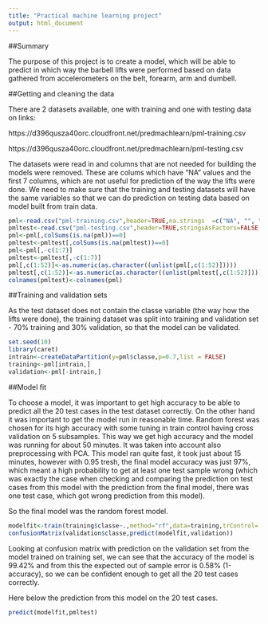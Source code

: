 ```yaml
---
title: "Practical machine learning project"
output: html_document
---
```


##Summary

The purpose of this project is to create a model, which will be able to predict in which way the barbell lifts were performed based on data gathered from accelerometers on the belt, forearm, arm and dumbell.

##Getting and cleaning the data

There are 2 datasets available, one with training and one with testing data on links:

https://d396qusza40orc.cloudfront.net/predmachlearn/pml-training.csv

https://d396qusza40orc.cloudfront.net/predmachlearn/pml-testing.csv

The datasets were read in and columns that are not needed for building the models were removed. These are colums which have "NA" values and the first 7 columns, which are not useful for prediction of the way the lifts were done. We need to make sure that the training and testing datasets will have the same variables so that we can do prediction on testing data based on model built from train data.

```r
pml<-read.csv("pml-training.csv",header=TRUE,na.strings  =c("NA", "", "#DIV/0!"))
pmltest<-read.csv("pml-testing.csv",header=TRUE,stringsAsFactors=FALSE,na.strings  =c("NA", "", "#DIV/0!"))
pml<-pml[,colSums(is.na(pml))==0]
pmltest<-pmltest[,colSums(is.na(pmltest))==0]
pml<-pml[,-c(1:7)]
pmltest<-pmltest[,-c(1:7)]
pml[,c(1:52)]<-as.numeric(as.character((unlist(pml[,c(1:52)]))))
pmltest[,c(1:52)]<-as.numeric(as.character((unlist(pmltest[,c(1:52)]))))
colnames(pmltest)<-colnames(pml)
```

##Training and validation sets

As the test dataset does not contain the classe variable (the way how the lifts were done), the training dataset was split into training and validation set - 70% training and 30% validation, so that the model can be validated.

```r
set.seed(10)
library(caret)
intrain<-createDataPartition(y=pml$classe,p=0.7,list = FALSE)
training<-pml[intrain,]
validation<-pml[-intrain,]
```


##Model fit

To choose a model, it was important to get high accuracy to be able to predict all the 20 test cases in the test dataset correctly. On the other hand it was important to get the model run in reasonable time. Random forest was chosen for its high accuracy with some tuning in train control having cross validation on 5 subsamples. This way we get high accuracy and the model was running for about 50 minutes. It was taken into account also preprocessing with PCA. This model ran quite fast, it took just about 15 minutes, however with 0.95 tresh, the final model accuracy was just 97%, which meant a high probability to get at least one test sample wrong (which was exactly the case when checking and comparing the prediction on test cases from this model with the prediction from the final model, there was one test case, which got wrong prediction from this model).

So the final model was the random forest model.

```r
modelfit<-train(training$classe~.,method="rf",data=training,trControl= trainControl(method="cv",number=5))
confusionMatrix(validation$classe,predict(modelfit,validation))
```

Looking at confusion matrix with prediction on the validation set from the model trained on training set, we can see that the accuracy of the model is 99.42% and from this the expected out of sample error is 0.58% (1-accuracy), so we can be confident enough to get all the 20 test cases correctly.

Here below the prediction from this model on the 20 test cases.

```r
predict(modelfit,pmltest)
```

